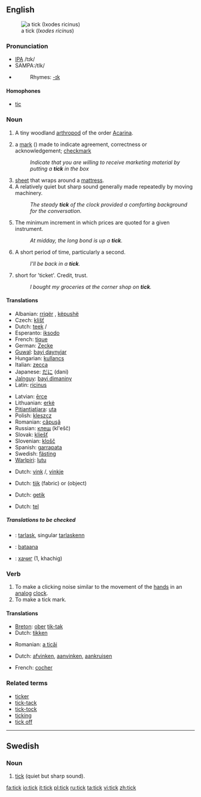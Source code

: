 {{wikipedia|Tick (disambiguation)|tick}}
==English==

[[Image:Tick_2_%28aka%29.jpg|thumb|a tick (''Ixodes ricinus'')]]

===Pronunciation===
*[[w:IPA|IPA]] /tɪk/
*SAMPA:/tIk/
*{{audio|en-us-tick.ogg|Audio (US)}}
*:Rhymes: [[Rhymes:English:-ɪk|-ɪk]]

====Homophones====
*[[tic]]

===Noun===
{{en-noun}}

# {{context|fauna}} A tiny woodland [[arthropod]] of the order [[Acarina]].
# {{UK}} a [[mark]] ({{unicode|✓}}) made to indicate agreement, correctness or acknowledgement; [[checkmark]]
#:''Indicate that you are willing to receive marketing material by putting a '''tick''' in the box''
# [[sheet]] that wraps around a [[mattress]].
# A relatively quiet but sharp sound generally made repeatedly by moving machinery.
#: ''The steady '''tick''' of the clock provided a comforting background for the conversation.''
# {{trading}} The minimum increment in which prices are quoted for a given instrument.
#: ''At midday, the long bond is up a '''tick'''.''
# {{colloquial}} A short period of time, particularly a second.
#: ''I'll be back in a '''tick'''.''
# {{context|UK|colloquial}} short for 'ticket'. Credit, trust.
#: ''I bought my groceries at the corner shop on '''tick'''.''

====Translations====
{{trans-top|arthropod}}
*Albanian: [[rriqër]] {{m}}, [[këpushë]] {{f}}
*Czech: [[klíšť]] {{m}}
*Dutch: [[teek]] {{f}}/{{m}}
*Esperanto: [[iksodo]]
*French: [[tique]] {{f}}
*German: [[Zecke]] {{f}}
*[[Guwal]]: [[bayi daynyjar]]
*Hungarian: [[kullancs]]
*Italian: [[zecca]] {{f}}
*Japanese: [[だに]] (dani)
*[[Jalnguy]]: [[bayi dimaniny]]
*Latin: [[ricinus]] {{m}}
{{trans-mid}}
*Latvian: [[ērce]] {{m}}
*Lithuanian: [[erkė]] {{m}}
*[[Pitjantjatjara]]: [[uta]]
*Polish: [[kleszcz]] {{m}}
*Romanian: [[căpuşă]] {{f}}
*Russian: [[клещ]] (kl'ešč) {{m}}
*Slovak: [[kliešť]] {{m}}
*Slovenian: [[klošč]] {{m}}
*Spanish: [[garrapata]] {{f}}
*Swedish: [[fästing]] {{c}}
*[[Warlpiri]]: [[lutu]]
{{trans-bottom}}

{{trans-top|checkmark}}
*Dutch: [[vink]] {{f}}/{{m}}, [[vinkje]] {{n}}
{{trans-mid}}
{{trans-bottom}}

{{trans-top|sheet around a mattress}}
*Dutch: [[tijk]] {{n}} (fabric) or {{m}} (object)
{{trans-mid}}
{{trans-bottom}}

{{trans-top|quiet but sharp sound}}
*Dutch: [[getik]] {{n}}
{{trans-mid}}
{{trans-bottom}}

{{trans-top|minimum increment}}
{{trans-mid}}
{{trans-bottom}}

{{trans-top|short period of time}}
*Dutch: [[tel]] {{m}}
{{trans-mid}}
{{trans-bottom}}

=====Translations to be checked=====
{{checktrans}}
*{{ttbc|Breton}}: [[tarlask]], singular [[tarlaskenn]] {{f}}
*{{ttbc|Isthmus Zapotec}}: [[bataana]]
*{{ttbc|Mongolian}}: [[хачиг]] (1, khachig)

===Verb===
{{en-verb}}

# To make a clicking noise similar to the movement of the [[hand]]s in an [[analog]] [[clock]].
# To make a tick mark.

====Translations====
{{trans-top|make a clicking noise}}
*[[Breton]]: [[ober]] [[tik-tak]]
*Dutch: [[tikken]]
{{trans-mid}}
*Romanian: [[a ticăi]]
{{trans-bottom}}

{{trans-top|make a tick mark}}
*Dutch: [[afvinken]], [[aanvinken]], [[aankruisen]]
{{trans-mid}}
*French: [[cocher]]
{{trans-bottom}}

===Related terms===
*[[ticker]]
*[[tick-tack]]
*[[tick-tock]]
*[[ticking]]
*[[tick off]]

----

==Swedish==

===Noun===
{{sv-noun-irreg-n}}

# [[tick#English|tick]] (quiet but sharp sound).

[[fa:tick]]
[[io:tick]]
[[it:tick]]
[[pl:tick]]
[[ru:tick]]
[[ta:tick]]
[[vi:tick]]
[[zh:tick]]
